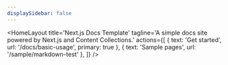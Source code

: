 ```yaml
---
displaySidebar: false
---
```


<HomeLayout
  title='Next.js Docs Template'
  tagline='A simple docs site powered by Next.js and Content Collections.'
  actions={[
    { text: 'Get started', url: '/docs/basic-usage', primary: true },
    { text: 'Sample pages', url: '/sample/markdown-test' },
  ]}
/>
